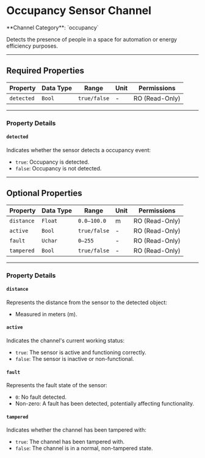
# Occupancy Sensor Channel

<Callout type="info">
	**Channel Category**: `occupancy`
</Callout>

Detects the presence of people in a space for automation or energy efficiency purposes.

---

## Required Properties

| **Property** | **Data Type** | **Range**    | **Unit** | **Permissions** |
|--------------|---------------|--------------|----------|-----------------|
| `detected`   | `Bool`        | `true/false` | -        | RO (Read-Only)  |

---

### Property Details

#### `detected`

Indicates whether the sensor detects a occupancy event:

- `true`: Occupancy is detected.
- `false`: Occupancy is not detected.

---

## Optional Properties

| **Property** | **Data Type** | **Range**    | **Unit** | **Permissions** |
|--------------|---------------|--------------|----------|-----------------|
| `distance`   | `Float`       | `0.0–100.0`  | m        | RO (Read-Only)  |
| `active`     | `Bool`        | `true/false` | -        | RO (Read-Only)  |
| `fault`      | `Uchar`       | `0–255`      | -        | RO (Read-Only)  |
| `tampered`   | `Bool`        | `true/false` | -        | RO (Read-Only)  |

---

### Property Details

#### `distance`

Represents the distance from the sensor to the detected object:

- Measured in meters (m).

#### `active`

Indicates the channel's current working status:

- `true`: The sensor is active and functioning correctly.
- `false`: The sensor is inactive or non-functional.

#### `fault`

Represents the fault state of the sensor:

- `0`: No fault detected.
- Non-zero: A fault has been detected, potentially affecting functionality.

#### `tampered`

Indicates whether the channel has been tampered with:

- `true`: The channel has been tampered with.
- `false`: The channel is in a normal, non-tampered state.

